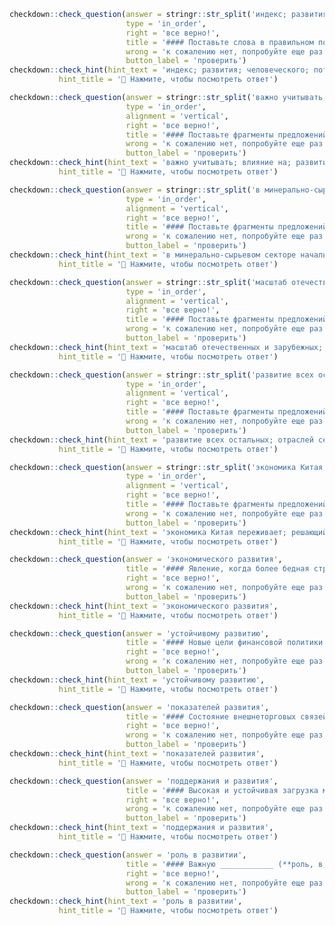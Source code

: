 
```r
checkdown::check_question(answer = stringr::str_split('индекс; развития; человеческого; потенциала', '; ') |> unlist(), 
                          type = 'in_order',
                          right = 'все верно!',
                          title = '#### Поставьте слова в правильном порядке:',
                          wrong = 'к сожалению нет, попробуйте еще раз...',
                          button_label = 'проверить')
checkdown::check_hint(hint_text = 'индекс; развития; человеческого; потенциала',
           hint_title = '🔎 Нажмите, чтобы посмотреть ответ')
```

```r
checkdown::check_question(answer = stringr::str_split('важно учитывать; влияние на; развитие отрасли; инвестиционных фондов динамики финансовых рынков', '; ') |> unlist(), 
                          type = 'in_order',
                          alignment = 'vertical',
                          right = 'все верно!',
                          title = '#### Поставьте фрагменты предложений в правильном порядке:',
                          wrong = 'к сожалению нет, попробуйте еще раз...',
                          button_label = 'проверить')
checkdown::check_hint(hint_text = 'важно учитывать; влияние на; развитие отрасли; инвестиционных фондов динамики финансовых рынков',
           hint_title = '🔎 Нажмите, чтобы посмотреть ответ')
```

```r
checkdown::check_question(answer = stringr::str_split('в минерально-сырьевом секторе начальный этап; формирования предпосылок для становления и; развития кластеров, как правило, связан; с деятельностью крупной (транснациональной или трансрегиональной) компании', '; ') |> unlist(), 
                          type = 'in_order',
                          alignment = 'vertical',
                          right = 'все верно!',
                          title = '#### Поставьте фрагменты предложений в правильном порядке:',
                          wrong = 'к сожалению нет, попробуйте еще раз...',
                          button_label = 'проверить')
checkdown::check_hint(hint_text = 'в минерально-сырьевом секторе начальный этап; формирования предпосылок для становления и; развития кластеров, как правило, связан; с деятельностью крупной (транснациональной или трансрегиональной) компании',
           hint_title = '🔎 Нажмите, чтобы посмотреть ответ')
```

```r
checkdown::check_question(answer = stringr::str_split('масштаб отечественных и зарубежных; инвестиций в развитие Дальнего; Востока впечатляет, однако отдача; от них пока не слишком значительная', '; ') |> unlist(), 
                          type = 'in_order',
                          alignment = 'vertical',
                          right = 'все верно!',
                          title = '#### Поставьте фрагменты предложений в правильном порядке:',
                          wrong = 'к сожалению нет, попробуйте еще раз...',
                          button_label = 'проверить')
checkdown::check_hint(hint_text = 'масштаб отечественных и зарубежных; инвестиций в развитие Дальнего; Востока впечатляет, однако отдача; от них пока не слишком значительная',
           hint_title = '🔎 Нажмите, чтобы посмотреть ответ')
```

```r
checkdown::check_question(answer = stringr::str_split('развитие всех остальных; отраслей сектора услуг; оказывает лишь положительное; воздействие на развитие мировой экономики', '; ') |> unlist(), 
                          type = 'in_order',
                          alignment = 'vertical',
                          right = 'все верно!',
                          title = '#### Поставьте фрагменты предложений в правильном порядке:',
                          wrong = 'к сожалению нет, попробуйте еще раз...',
                          button_label = 'проверить')
checkdown::check_hint(hint_text = 'развитие всех остальных; отраслей сектора услуг; оказывает лишь положительное; воздействие на развитие мировой экономики',
           hint_title = '🔎 Нажмите, чтобы посмотреть ответ')
```

```r
checkdown::check_question(answer = stringr::str_split('экономика Китая переживает; решающий период трансформации; моделей развития и; структурной оптимизации, демонстрируя хорошие перспективы', '; ') |> unlist(), 
                          type = 'in_order',
                          alignment = 'vertical',
                          right = 'все верно!',
                          title = '#### Поставьте фрагменты предложений в правильном порядке:',
                          wrong = 'к сожалению нет, попробуйте еще раз...',
                          button_label = 'проверить')
checkdown::check_hint(hint_text = 'экономика Китая переживает; решающий период трансформации; моделей развития и; структурной оптимизации, демонстрируя хорошие перспективы',
           hint_title = '🔎 Нажмите, чтобы посмотреть ответ')
```

```r
checkdown::check_question(answer = 'экономического развития', 
                          title = '#### Явление, когда более бедная страна при прочих равных условиях может обеспечить более высокие темпы экономического роста и со временем догнать по уровню ____________ (**экономический, развитие**) более богатую страну, получило название эффекта быстрого старта.',
                          right = 'все верно!', 
                          wrong = 'к сожалению нет, попробуйте еще раз...',
                          button_label = 'проверить')
checkdown::check_hint(hint_text = 'экономического развития',
           hint_title = '🔎 Нажмите, чтобы посмотреть ответ')                          
```

```r
checkdown::check_question(answer = 'устойчивому развитию', 
                          title = '#### Новые цели финансовой политики ориентированы на увеличение конкурентоспособности и содействие ____________ (**устойчивый, развитие**) регионов.',
                          right = 'все верно!', 
                          wrong = 'к сожалению нет, попробуйте еще раз...',
                          button_label = 'проверить')
checkdown::check_hint(hint_text = 'устойчивому развитию',
           hint_title = '🔎 Нажмите, чтобы посмотреть ответ')                          
```

```r
checkdown::check_question(answer = 'показателей развития', 
                          title = '#### Состояние внешнеторговых связей – один из важнейших ____________ (**показатель, развитие**) интеграционных процессов на территории Евразийского экономического союза.',
                          right = 'все верно!', 
                          wrong = 'к сожалению нет, попробуйте еще раз...',
                          button_label = 'проверить')
checkdown::check_hint(hint_text = 'показателей развития',
           hint_title = '🔎 Нажмите, чтобы посмотреть ответ')                          
```

```r
checkdown::check_question(answer = 'поддержания и развития', 
                          title = '#### Высокая и устойчивая загрузка мощностей — наиболее благоприятный режим для ____________ (**поддержание, и, развитие**) компетенций компании. Иными словами, постоянная загрузка в 60% мощностей лучше, чем 100% — в один период и 20% — в другой.',
                          right = 'все верно!', 
                          wrong = 'к сожалению нет, попробуйте еще раз...',
                          button_label = 'проверить')
checkdown::check_hint(hint_text = 'поддержания и развития',
           hint_title = '🔎 Нажмите, чтобы посмотреть ответ')                          
```

```r
checkdown::check_question(answer = 'роль в развитии', 
                          title = '#### Важную ____________ (**роль, в, развитие**) современных теорий спроса на деньги сыграла кейнсианская теория предпочтения ликвидности.',
                          right = 'все верно!', 
                          wrong = 'к сожалению нет, попробуйте еще раз...',
                          button_label = 'проверить')
checkdown::check_hint(hint_text = 'роль в развитии',
           hint_title = '🔎 Нажмите, чтобы посмотреть ответ')                          
```
